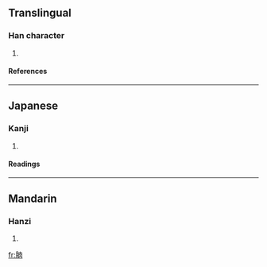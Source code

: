 ==Translingual==
===Han character===
{{Han char|rn=74|rad=月|as=06|sn=10|four=7422<sub>7</sub>|canj=月人月人 (BOBO)}}
# {{defn|Han|sort=月06}}
====References====
{{Han ref|kx=0505.130|dkj=14356|dj=0884.050|hdz=32067.190|uh=6712|ud=26386|bh=D1D7|bd=53719}}

----
==Japanese==
===Kanji===
{{ja-kanji|grade=|rs=月06}}
# {{defn|Japanese}} 
====Readings====
{{ja-readings|on=[[にく]] (niku), [[じく]] (jiku)|kun=}}

----
==Mandarin==
===Hanzi===
{{cmn-hanzi|pin=[[nǜ]] ([[nü4]])|wg=nü<sup>4</sup>}}
# {{defn|Mandarin}}

[[fr:朒]]